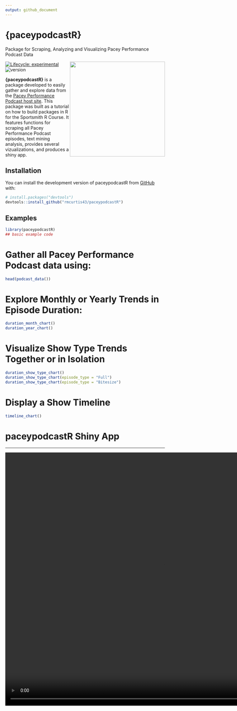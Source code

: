 ```yaml
---
output: github_document
---
```



# {paceypodcastR}
Package for Scraping, Analyzing and Visualizing Pacey Performance Podcast Data

<img src="man/figures/hexsticker.png" align="right" width="300" />


 <!-- badges: start -->

  [![Lifecycle: experimental](https://img.shields.io/badge/lifecycle-experimental-orange.svg)](https://www.tidyverse.org/lifecycle/#experimental)
  ![version](https://img.shields.io/badge/version-0.1.0-blue)
  <!-- badges: end -->


**{paceypodcastR}** is a package developed to easily gather and explore data from the [Pacey Performance Podcast host site ](https://paceyperformancepodcast.podbean.com/). This package was built as a tutorial on how to build packages in R for the Sportsmith R Course. It features functions for scraping all Pacey Performance Podcast episodes, text mining analysis, provides several vizualizations, and produces a shiny app.

## Installation

You can install the development version of paceypodcastR from [GitHub](https://github.com/) with:

``` r
# install.packages("devtools")
devtools::install_github("rmcurtis43/paceypodcastR")
```

## Examples


```r
library(paceypodcastR)
## basic example code
```

# Gather all Pacey Performance Podcast data using:

```r
head(podcast_data())
```


# Explore Monthly or Yearly Trends in Episode Duration:

```r
duration_month_chart()
duration_year_chart()
```


# Visualize Show Type Trends Together or in Isolation

```r
duration_show_type_chart()
duration_show_type_chart(episode_type = "Full")
duration_show_type_chart(episode_type = "Bitesize")
```


# Display a Show Timeline

```r
timeline_chart()
```


# paceypodcastR Shiny App


***

<video auto-play="true" loop="loop" width="1000" height="800" controls>
  <source src="inst/videos/paceypodcastR_app.mp4" type="video/mp4">
</video>

